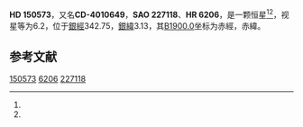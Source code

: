 {{Starbox begin
| name = HD 150573
}}
{{Starbox observe
| epoch = [[J2000.0|J2000.0]]
| constell = {{星座名待查}}<ref name=SIMBAD>{{cite web
 | url=http://simbad.u-strasbg.fr/simbad/sim-id?Ident=HR+6206
 | title=Pulsating variable Star
 | publisher=Centre de Données astronomiques de Strasbourg
 | work=SIMBAD
 | accessdate=2012-07-13
 | archive-date=2016-03-19
 | archive-url=https://web.archive.org/web/20160319024522/http://simbad.u-strasbg.fr/simbad/sim-id?Ident=HR+6206
 | dead-url=no
 }}</ref><ref name=DATA>{{cite web
 | url=http://vizier.u-strasbg.fr/viz-bin/VizieR-5?-out.add=.&-source=5050&-corr=PK=HR&-out.max=9999&HR=6206
 | title=VizieR Detailed Page
 | accessdate=2012-07-13
 | archive-date=2016-03-05
 | archive-url=https://web.archive.org/web/20160305022804/http://vizier.u-strasbg.fr/viz-bin/VizieR-5?-out.add=.&-source=5050&-corr=PK=HR&-out.max=9999&HR=6206
 | dead-url=no
 }}</ref>
| 星官 = 
| ra = {{RA|16|43|45.5}}<ref name=SIMBAD /><ref name=DATA />
| dec = {{DEC|-41|7|8}}<ref name=SIMBAD /><ref name=DATA />
| appmag_v = 6.2<ref name=SIMBAD /><ref name=DATA />
}}
{{Starbox character
| class = A4V<ref name=SIMBAD /><ref name=DATA />
| b-v = 0.14<ref name=SIMBAD /><ref name=DATA />
| u-b = 0.17<ref name=SIMBAD /><ref name=DATA />
| r-i = <ref name=SIMBAD /><ref name=DATA />
| variable = 
}}
{{Starbox astrometry
| radial_v = 0.17
| prop_mo_ra = -26
| parallax = 
| p_error = 
}}
{{Starbox catalog
| names =CD-4010649，[[SAO星表|SAO]] 227118，[[HD星表|HD]] 150573，[[HR星表|HR]] 6206}}
{{Starbox reference |Simbad=HR+6206}}
{{Starbox end}}

'''HD 150573'''，又名'''CD-4010649'''，'''SAO 227118'''、'''HR 6206'''，是一颗恒星<ref name=SIMBAD /><ref name=DATA />，视星等为6.2，位于[[銀道座標系|銀經]]342.75，[[銀道座標系|銀緯]]3.13，其[[B1900.0|B1900.0]]坐标为赤經{{RA|16|36|49.2}}，赤緯{{DEC|-40|3.13|43}}。

== 参考文献 ==
{{reflist}}

{{star-stub}}

[[Category:HD和HDE天體|150573]]
[[Category:HR天體|6206]]
[[Category:SAO天體|227118]]